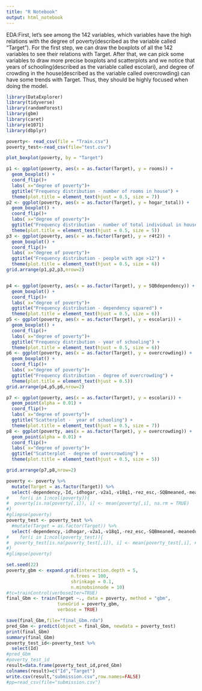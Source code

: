 ```yaml
---
title: "R Notebook"
output: html_notebook
---
```



EDA:First, let's see among the 142 variables, which variables have the high relations with the degree of poverty(described as the variable called "Target"). For the first step, we can draw the boxplots of all the 142 variables to see their relations with Target. After that, we can pick some variables to draw more precise boxplots and scatterplots and we notice that years of schooling(described as the variable called escolari), and degree of crowding in the house(described as the variable called overcrowding) can have some trends with Target. Thus, they should be highly focused when doing the model.
```r
library(DataExplorer)
library(tidyverse)
library(randomForest)
library(gbm)
library(caret)
library(e1071)
library(dbplyr)

poverty<- read_csv(file = "Train.csv")
poverty_test<-read_csv(file="test.csv")

plot_boxplot(poverty, by = "Target")

p1 <- ggplot(poverty, aes(x = as.factor(Target), y = rooms)) +
  geom_boxplot() +
  coord_flip()+
  labs( x="degree of poverty")+
  ggtitle("Frequency distribution - number of rooms in house") +
  theme(plot.title = element_text(hjust = 0.5, size = 7))
p2 <- ggplot(poverty, aes(x = as.factor(Target), y = hogar_total)) +
  geom_boxplot() +
  coord_flip()+
  labs( x="degree of poverty")+
  ggtitle("Frequency distribution - number of total individual in household") +
  theme(plot.title = element_text(hjust = 0.5, size = 5))
p3 <- ggplot(poverty, aes(x = as.factor(Target), y = r4t2)) +
  geom_boxplot() +
  coord_flip()+
  labs( x="degree of poverty")+
  ggtitle("Frequency distribution - people with age >12") +
  theme(plot.title = element_text(hjust = 0.5, size = 6))
grid.arrange(p1,p2,p3,nrow=2)


p4 <- ggplot(poverty, aes(x = as.factor(Target), y = SQBdependency)) +
  geom_boxplot() +
  coord_flip()+
  labs( x="degree of poverty")+
  ggtitle("Frequency distribution - dependency squared") +
  theme(plot.title = element_text(hjust = 0.5, size = 6))
p5 <- ggplot(poverty, aes(x = as.factor(Target), y = escolari)) +
  geom_boxplot() +
  coord_flip()+
  labs( x="degree of poverty")+
  ggtitle("Frequency distribution - year of schooling") +
  theme(plot.title = element_text(hjust = 0.5, size = 6))
p6 <- ggplot(poverty, aes(x = as.factor(Target), y = overcrowding)) +
  geom_boxplot() +
  coord_flip()+
  labs( x="degree of poverty")+
  ggtitle("Frequency distribution - degree of overcrowding") +
  theme(plot.title = element_text(hjust = 0.5))
grid.arrange(p4,p5,p6,nrow=2)

p7 <- ggplot(poverty, aes(x = as.factor(Target), y = escolari)) +
  geom_point(alpha = 0.01) +
  coord_flip()+
  labs( x="degree of poverty")+
  ggtitle("Scatterplot -  year of schooling") +
  theme(plot.title = element_text(hjust = 0.5, size = 7))
p8 <- ggplot(poverty, aes(x = as.factor(Target), y = overcrowding)) +
  geom_point(alpha = 0.01) +
  coord_flip()+
  labs( x="degree of poverty")+
  ggtitle("Scatterplot - degree of overcrowding") +
  theme(plot.title = element_text(hjust = 0.5, size = 5))

grid.arrange(p7,p8,nrow=2)
```


```r
poverty <- poverty %>%
  mutate(Target = as.factor(Target)) %>% 
  select(-dependency,-Id,-idhogar,-v2a1,-v18q1,-rez_esc,-SQBmeaned,-meaneduc)  
#    for(i in 1:ncol(poverty)){
#  poverty[is.na(poverty[,i]), i] <- mean(poverty[,i], na.rm = TRUE)
#}
#glimpse(poverty)
poverty_test <- poverty_test %>%
  #mutate(Target = as.factor(Target)) %>% 
  select(-dependency,-idhogar,-v2a1,-v18q1,-rez_esc,-SQBmeaned,-meaneduc) 
#    for(i in 1:ncol(poverty_test)){
#  poverty_test[is.na(poverty_test[,i]), i] <- mean(poverty_test[,i], #na.rm = TRUE)
#}
#glimpse(poverty)

```
```r
set.seed(22)
poverty_gbm <- expand.grid(interaction.depth = 5,
                        n.trees = 100,
                        shrinkage = 0.1,
                        n.minobsinnode = 10)
#tc=trainControl(verboseIter=TRUE)
final_Gbm <- train(Target ~., data = poverty, method = "gbm",
                   tuneGrid = poverty_gbm,
                   verbose = TRUE)

save(final_Gbm,file="final_Gbm.rda")
pred_Gbm <- predict(object = final_Gbm, newdata = poverty_test)
print(final_Gbm)
summary(final_Gbm)
poverty_test_id<-poverty_test %>% 
  select(Id)
#pred_Gbm
#poverty_test_id
result=data.frame(poverty_test_id,pred_Gbm)
colnames(result)=c("Id","Target")
write.csv(result,"submission.csv",row.names=FALSE)
#pp=read_csv(file="submission.csv")
```


